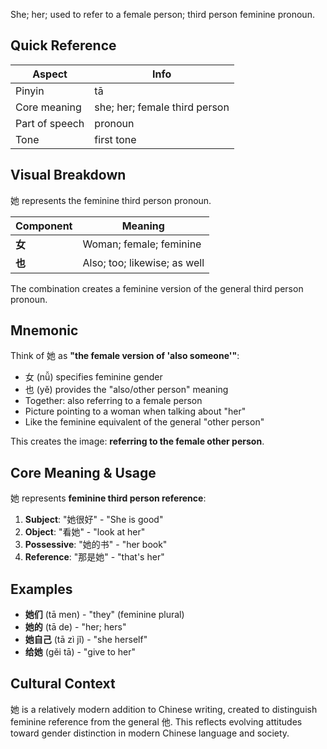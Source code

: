 She; her; used to refer to a female person; third person feminine pronoun.

## Quick Reference

| Aspect         | Info                          |
| -------------- | ----------------------------- |
| Pinyin         | tā                            |
| Core meaning   | she; her; female third person |
| Part of speech | pronoun                       |
| Tone           | first tone                    |

## Visual Breakdown

她 represents the feminine third person pronoun.

| Component | Meaning                      |
| --------- | ---------------------------- |
| **女**    | Woman; female; feminine      |
| **也**    | Also; too; likewise; as well |

The combination creates a feminine version of the general third person pronoun.

## Mnemonic

Think of 她 as **"the female version of 'also someone'"**:

- 女 (nǚ) specifies feminine gender
- 也 (yě) provides the "also/other person" meaning
- Together: also referring to a female person
- Picture pointing to a woman when talking about "her"
- Like the feminine equivalent of the general "other person"

This creates the image: **referring to the female other person**.

## Core Meaning & Usage

她 represents **feminine third person reference**:

1. **Subject**: "她很好" - "She is good"
2. **Object**: "看她" - "look at her"
3. **Possessive**: "她的书" - "her book"
4. **Reference**: "那是她" - "that's her"

## Examples

- **她们** (tā men) - "they" (feminine plural)
- **她的** (tā de) - "her; hers"
- **她自己** (tā zì jǐ) - "she herself"
- **给她** (gěi tā) - "give to her"

## Cultural Context

她 is a relatively modern addition to Chinese writing, created to distinguish feminine reference
from the general 他. This reflects evolving attitudes toward gender distinction in modern Chinese
language and society.
